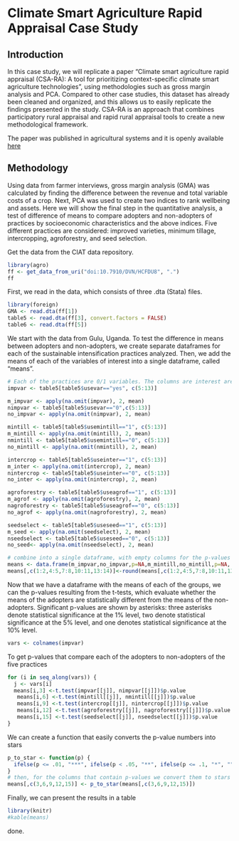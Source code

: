 # Climate Smart Agriculture Rapid Appraisal Case Study

## Introduction

In this case study, we will replicate a paper "Climate smart agriculture rapid appraisal (CSA-RA): A tool for prioritizing context-specific climate smart agriculture technologies", using methodologies such as gross margin analysis and PCA. Compared to other case studies, this dataset has already been cleaned and organized, and this allows us to easily  replicate the findings presented in the study. CSA-RA is an approach that combines participatory rural appraisal and rapid rural appraisal tools to create a new methodological framework. 

The paper was published in agricultural systems and it is openly available [here]( : https://www.sciencedirect.com/science/article/pii/S0308521X16301202#!)

## Methodology 

Using data from farmer interviews,  gross margin analysis (GMA) was calculated by finding the difference between the revenue and total variable costs of a crop. Next, PCA was used to create two indices to rank wellbeing and assets. Here we will show the final step in the quantitative analysis, a test of difference of means to compare adopters and non-adopters of practices by socioeconomic characteristics and the above indices. Five different practices are considered: improved varieties, minimum tillage, intercropping, agroforestry, and seed selection. 

Get the data from the CIAT data repository.

```r
library(agro)
ff <- get_data_from_uri("doi:10.7910/DVN/HCFDU8", ".")
ff
```


First, we read in the data, which consists of three .dta (Stata) files. 

```r
library(foreign)
GMA <- read.dta(ff[1])
table5 <- read.dta(ff[3], convert.factors = FALSE)
table6 <- read.dta(ff[5])
```

We start with the data from Gulu, Uganda. To test the difference in means between adopters and non-adopters, we create separate dataframes for each of the sustainable intensification practices analyzed. Then, we add the means of each of the  variables of interest into a single dataframe, called "means".

```r
# Each of the practices are 0/1 variables. The columns are interest are 5 through 15.
impvar <- table5[table5$usevar=="yes", c(5:13)]

m_impvar <- apply(na.omit(impvar), 2, mean)
nimpvar <- table5[table5$usevar=="0",c(5:13)]
no_impvar <- apply(na.omit(nimpvar), 2, mean)

mintill <- table5[table5$usemintill=="1", c(5:13)]
m_mintill <- apply(na.omit(mintill), 2, mean)
nmintill <- table5[table5$usemintill=="0", c(5:13)]
no_mintill <- apply(na.omit(nmintill), 2, mean)

intercrop <- table5[table5$useinter=="1", c(5:13)]
m_inter <- apply(na.omit(intercrop), 2, mean)
nintercrop <- table5[table5$useinter=="0", c(5:13)]
no_inter <- apply(na.omit(nintercrop), 2, mean)

agroforestry <- table5[table5$useagrof=="1", c(5:13)]
m_agrof <- apply(na.omit(agroforestry), 2, mean)
nagroforestry <- table5[table5$useagrof=="0", c(5:13)]
no_agrof <- apply(na.omit(nagroforestry), 2, mean)

seedselect <- table5[table5$useseed=="1", c(5:13)]
m_seed <- apply(na.omit(seedselect), 2, mean)
nseedselect <- table5[table5$useseed=="0", c(5:13)]
no_seed<- apply(na.omit(nseedselect), 2, mean)

# combine into a single dataframe, with empty columns for the p-values that will be added in the next step
means <- data.frame(m_impvar,no_impvar,p=NA,m_mintill,no_mintill,p=NA, m_inter,no_inter,p=NA, m_agrof,no_agrof, p=NA, m_seed,no_seed, p=NA)
means[,c(1:2,4:5,7:8,10:11,13:14)]<-round(means[,c(1:2,4:5,7:8,10:11,13:14)],2)

```

Now that we have a dataframe with the means of each of the groups, we can the p-values resulting from the t-tests, which evaluate whether the means of the adopters are statistically different from the means of the non-adopters. Significant p-values are shown by asterisks: three asterisks denote statistical significance at the 1% level, two denote statistical significance at the 5% level, and one denotes statistical significance at the 10% level.

```r
vars <- colnames(impvar)
```
To get p-values that compare each of the adopters to non-adopters of the five practices

```r
for (i in seq_along(vars)) {
  j <- vars[i]
  means[i,3] <-t.test(impvar[[j]], nimpvar[[j]])$p.value
   means[i,6] <-t.test(mintill[[j]], nmintill[[j]])$p.value
   means[i,9] <-t.test(intercrop[[j]], nintercrop[[j]])$p.value
   means[i,12] <-t.test(agroforestry[[j]], nagroforestry[[j]])$p.value
   means[i,15] <-t.test(seedselect[[j]], nseedselect[[j]])$p.value
}
```

We can create a function that easily converts the p-value numbers into stars

```r
p_to_star <- function(p) {
  ifelse(p <= .01, "***", ifelse(p < .05, "**", ifelse(p <= .1, "*", "")))
}  
# then, for the columns that contain p-values we convert them to stars for easier viewing
means[,c(3,6,9,12,15)] <- p_to_star(means[,c(3,6,9,12,15)])
```

Finally, we can present the results in a table

```r
library(knitr)
#kable(means)
```

done.
